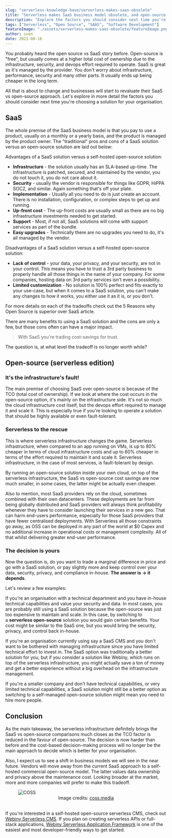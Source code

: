 ```yaml
---
slug: "serverless-knowledge-base/serverless-makes-saas-obsolete"
title: "Serverless makes SaaS business model obsolete, and open-source is the new king"
description: "Explore the factors you should consider next time you're choosing a solution for your organisation."
tags: ["Serverless", "Open Source", "SAAS", "Software Development"]
featureImage: "./assets/serverless-makes-saas-obsolete/featureImage.png"
author: sven
date: 2021-08-16
---
```


You probably heard the open source vs SaaS story before. Open-source is "free", but usually comes at a higher total cost of ownership due to the infrastructure, security, and devops effort required to operate. SaaS is great as it's managed by the provider. You don't worry about infrastructure, performance, security and many other parts. It usually ends up being cheaper in the long term.

All that is about to change and businesses will start to revaluate their SaaS vs open-source approach. Let's explore in more detail the factors you should consider next time you're choosing a solution for your organisation.

## SaaS

The whole premise of the SaaS business model is that you pay to use a product, usually on a monthly or a yearly basis, and the product is managed by the product owner. The "traditional" pros and cons of a SaaS solution versus an open-source solution are laid out below:

Advantages of a SaaS solution versus a self-hosted open-source solution:

- **Infrastructure** - the solution usually has an SLA-based up-time. The infrastructure is patched, secured, and maintained by the vendor, you do not touch it, you do not care about it.
- **Security** - usually the vendor is responsible for things like GDPR, HiPPA SOC2, and similar. Again something that's off your plate.
- **Implementation** - Usually all you need to do is just create an account. There is no installation, configuration, or complex steps to get up and running.
- **Up-front cost** - The up-front costs are usually small as there are no big infrastructure investments needed to get started.
- **Support** - Most, if not all, SaaS solutions will come with support services as part of the bundle.
- **Easy upgrades** - Technically there are no upgrades you need to do, it's all managed by the vendor.

Disadvantages of a SaaS solution versus a self-hosted open-source solution:

- **Lack of control** - your data, your privacy, and your security, are not in your control. This means you have to trust a 3rd party business to properly handle all those things in the name of your company. For some companies, hosting data on 3rd party services isn't even a possibility.
- **Limited customization** - No solution is 100% perfect and fits exactly to your use-case, but when it comes to a SaaS solution, you can't make any changes to how it works, you either use it as it is, or you don't.

For more details on each of the tradeoffs check out the <ExternalLink href="https://www.webiny.com/blog/5-reasons-why-open-source-is-superior-over-saas?utm_source=Webiny-blog&utm_medium=blog-post&utm_campaign=Regular-content&utm_content=serverless-makes-saas-obsolete&utm_term=W00707">5 Reasons why Open Source is superior over SaaS</ExternalLink> article.

There are many benefits to using a SaaS solution and the cons are only a few, but those cons often can have a major impact.
> With SaaS you're trading cost-savings for trust.

The question is, at what level the tradeoff is no longer worth while?

## Open-source (serverless edition)

### It's the infrastructure's fault!

The main premise of choosing SaaS over open-source is because of the TCO (total cost of ownership). If we look at where the cost occurs in the open-source option, it's mainly on the infrastructure side. It's not so much the cloud infrastructure cost itself, but the devops effort required to manage it and scale it. This is especially true if you're looking to operate a solution that should be highly available or even fault-tolerant.

### Serverless to the rescue

This is where serverless infrastructure changes the game. Serverless infrastructure, when compared to an app running on VMs, is up to 80% cheaper in terms of cloud infrastructure costs and up to 60% cheaper in terms of the effort required to maintain it and scale it. Serverless infrastructure, in the case of most services, is fault-tolerant by design.

By running an open-source solution inside your own cloud, on top of the serverless infrastructure, the SaaS vs open-source cost savings are now much smaller, in some cases, the latter might be actually even cheaper. 

Also to mention, most SaaS providers rely on the cloud, sometimes combined with their own datacenters. These deployments are far from being globally distributed and SaaS providers will always think profitability whenever they have to consider launching their services in a new geo. That can harm end-users performance, especially for those SaaS providers that have fewer centralised deployments. With Serverless all those constraints go away, as OSS can be deployed in any part of the world at $0 Capex and no additional increase in operational costs or management complexity. All of that whilst delivering greater end-user performance.

### The decision is yours

Now the question is, do you want to trade a marginal difference in price and go with a SaaS solution, or pay slightly more and keep control over your data, security, privacy, and compliance in-house. **The answer is → it depends**.

Let's review a few examples:

If you're an organisation with a technical department and you have in-house technical capabilities and value your security and data. In most cases, you are probably still using a SaaS solution because the open-source was just too expensive to maintain and scale. In this case, by switching to a **serverless open-source** solution you would gain certain benefits. Your cost might be similar to the SaaS one, but you would bring the security, privacy, and control back in-house.

If you're an organisation currently using say a SaaS CMS and you don't want to be bothered with managing infrastructure since you have limited technical effort to invest in. The SaaS option was traditionally a better solution for you, but if you consider a solution like Webiny, which runs on top of the serverless infrastructure, you might actually save a ton of money and get a better experience without a big overhead on the infrastructure management.

If you're a smaller company and don't have technical capabilities, or very limited technical capabilities, a SaaS solution might still be a better option as switching to a self-managed open-source solution might mean you need to hire more people.

## Conclusion

As the main takeaway, the serverless infrastructure definitely brings the SaaS vs open-source comparisons much closes as the TCO factor is reduced in the favour of open-source. The decision is now harder than before and the cost-based decision-making process will no longer be the main approach to decide which is better for your organisation.

Also, I expect us to see a shift in business models we will see in the near future. Vendors will move away from the current SaaS approach to a self-hosted commercial open-source model. The latter values data ownership and privacy above the maintenance cost. Looking broader at the market, more and more companies will prefer to make this tradeoff.

<figure>
  <img src="/assets/serverless-makes-saas-obsolete/coss.png" alt="COSS" />
  <center>Image credits: <a href="https://coss.media/for-an-open-future/">coss.media</a></center>
  <br />
</figure>

If you're interested in a self-hosted open-source serverless CMS, check out [Webiny Serverless CMS](https://www.webiny.com/serverless-cms/?utm_source=Webiny-blog&utm_medium=blog-post&utm_campaign=Regular-content&utm_content=serverless-makes-saas-obsolete&utm_term=W00708). If you plan on creating serverless APIs or full-stack applications, [Webiny Serverless Application Framework](https://www.webiny.com/serverless-application-framework/?utm_source=Webiny-blog&utm_medium=blog-post&utm_campaign=Regular-content&utm_content=serverless-makes-saas-obsolete&utm_term=W00709) is one of the easiest and most developer-friendly ways to get started. 
